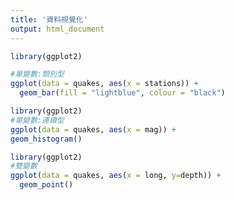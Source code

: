 ```yaml
---
title: '資料視覺化'
output: html_document
---
```

```r
library(ggplot2)

#單變數:類別型
ggplot(data = quakes, aes(x = stations)) +
  geom_bar(fill = "lightblue", colour = "black")

```
```r
library(ggplot2)
#單變數:連續型
ggplot(data = quakes, aes(x = mag)) +
geom_histogram()

```






```r
library(ggplot2)
#雙變數
ggplot(data = quakes, aes(x = long, y=depth)) +
  geom_point()

```





